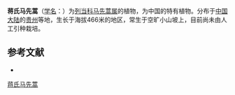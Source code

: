 {{Speciesbox
| name = 蒋氏马先蒿
| status = 
| status_system = 
| image =
| genus = Pedicularis
| species = tsiangii
| authority = Li
}}

'''蒋氏马先蒿'''（[[学名|学名]]：{{lang|la|''Pedicularis tsiangii''}}）为[[列当科|列当科]][[马先蒿属|马先蒿属]]的植物，为中国的特有植物。分布于[[中国大陆|中国大陆]]的[[贵州|贵州]]等地，生长于海拔466米的地区，常生于空旷小山坡上，目前尚未由人工引种栽培。

== 参考文献 ==
<div class="references-small">
* {{cite web| url =http://www.bioinfo.cn/db05/KmzwSpecies.php?action=view&id=21378| title =蒋氏马先蒿| work =《中国高等植物数据库全库》| publisher =中国科学院微生物研究所| author =昆明植物研究所| accessdate =2009-02-25| deadurl =yes| archiveurl =https://web.archive.org/web/20160305015441/http://www.bioinfo.cn/db05/KmzwSpecies.php?action=view&id=21378| archivedate =2016-03-05}}
</div>
{{Taxonbar|from=Q15231154}}

[[Category:马先蒿属|蒋氏马先蒿]]


{{植物小作品}}
